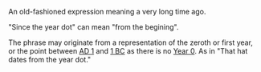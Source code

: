 {{vfd}}

An old-fashioned expression meaning a very long time ago.

"Since the year dot" can mean "from the begining". 

The phrase may originate from a representation of the zeroth or first year, or the point between [[1|AD 1]] and [[1 BC]] as there is no [[Year 0]]. As in "That hat dates from the year dot."

{{Stub}}